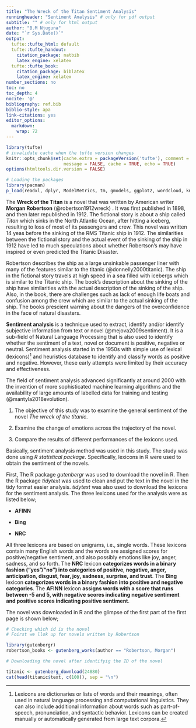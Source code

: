---
title: "The Wreck of the Titan Sentiment Analysis"
runningheader: "Sentiment Analysis" # only for pdf output
subtitle: "" # only for html output
author: "B.M Njuguna"
date: "`r Sys.Date()`"
output:
  tufte::tufte_html: default
  tufte::tufte_handout:
    citation_package: natbib
    latex_engine: xelatex
  tufte::tufte_book:
    citation_package: biblatex
    latex_engine: xelatex
number_sections: no
toc: no
toc_depth: 4
nocite: '@'
bibliography: ref.bib
biblio-style: apa
link-citations: yes
editor_options: 
  markdown: 
    wrap: 72
---

```{r setup, include=FALSE}
library(tufte)
# invalidate cache when the tufte version changes
knitr::opts_chunk$set(cache.extra = packageVersion('tufte'), comment = NA, warning = FALSE,
                      message = FALSE, cache = TRUE, echo = TRUE)
options(htmltools.dir.version = FALSE)

```

```{r, loading-packages,include=FALSE}
# Loading the packages
library(pacman)
p_load(readxl, dplyr, ModelMetrics, tm, gmodels, ggplot2, wordcloud, knitr)
```

\section{\textcolor{red}{\large\bfseries{Chapter One: Introduction}}}

\subsection{\textcolor{blue}{1.o Background Information}}

The **Wreck of the Titan** is a novel that was written by American
writer **Morgan Robertson** (@robertson1912wreck) . It was first
published in 1898, and then later republished in 1912. The fictional
story is about a ship called *Titan* which sinks in the North Atlantic
Ocean, after hitting a iceberg, resulting to loss of most of its
passengers and crew. This novel was written 14 yeas before the sinking
of the RMS Titanic ship in 1912. The similarities between the fictional
story and the actual event of the sinking of the ship in 1912 have led
to much speculations about whether Robertson's may have inspired or even
predicted the Titanic Disaster.

Robertson describes the ship as a large unsinkable passenger liner with
many of the features similar to the titanic (@donnelly2000titanic). The
ship in the fictional story travels at high speed in a sea filled with
icebergs which is similar to the Titanic ship. The book's description
about the sinking of the ship have similarities with the actual
description of the sinking of the ship. Also, in the book, there are
challenges such as lack of enough life boats and confusion among the
crew which are similar to the actual sinking of the ship. The books
prescient warning about the dangers of the overconfidence in the face of
natural disasters.

**Sentiment analysis** is a technique used to extract, identify and/or
identify subjective information from text or novel
(@mejova2009sentiment). It is a sub-field of Natural Language Processing
that is also used to identify whether the sentiment of a text, novel or
document is positive, negative or neutral. Sentiment analysis started in
the 1950s with simple use of lexical (lexicons)[^1] and heuristics
database to identify and classify words as positive and negative.
However, these early attempts were limited by their accuracy and
effectiveness.

[^1]: Lexicons are dictionaries or lists of words and their meanings,
    often used in natural language processing and computational
    linguistics. They can also include additional information about
    words such as part-of-speech, pronunciation, and syntactic behavior.
    Lexicons can be created manually or automatically generated from
    large text corpora.

The field of sentiment analysis advanced significantly at around 2000
with the invention of more sophisticated machine learning algorithms and
the availability of large amounts of labelled data for training and
testing (@mantyla2018evolution).

\subsection{\textcolor{blue}{Objectives of the Study}}

1.  The objective of this study was to examine the general sentiment of
    the novel *The wreck of the titanic*.

2.  Examine the change of emotions across the trajectory of the novel.

3.  Compare the results of different performances of the lexicons used.

\section{\textcolor{red}{Methodology}}

Basically, sentiment analysis method was used in this study. The study
was done using *R statistical package*. Specifically, lexicons in R were
used to obtain the sentiment of the novels.

First, The R package *gutenbergr* was used to download the novel in R.
Then the R package *tidytext* was used to clean and put the text in the
novel in the tidy format easier analysis. *tidytext* was also used to
download the lexicons for the sentiment analysis. The three lexicons
used for the analysis were as listed below;

-   **AFINN**

-   **Bing**

-   **NRC**

All three lexicons are based on unigrams, i.e., single words. These
lexicons contain many English words and the words are assigned scores
for positive/negative sentiment, and also possibly emotions like joy,
anger, sadness, and so forth. The **NRC** lexicon **categorizes words in
a binary fashion ("yes"/"no") into categories of positive**, **negative,
anger, anticipation, disgust, fear, joy, sadness, surprise, and trust**.
The **Bing** lexicon **categorizes words in a binary fashion into
positive and negative categories**. The **AFINN** lexicon **assigns
words with a score that runs between -5 and 5, with negative** **scores
indicating negative sentiment and positive scores indicating positive
sentiment**.

\section{\textcolor{red}{Data Analysis}}

The novel was downloaded in R and the glimpse of the first part of the
first page is shown below;

```{r}
# Checking which id is the novel
# Foirst we llok up for novels written by Robertson

library(gutenbergr)
robertson_books <- gutenberg_works(author == "Robertson, Morgan")

# Downloading the novel after identifyig the ID of the novel

titanic <- gutenberg_download(24880)
cat(head(titanic$text, c(100)), sep = "\n")
```
